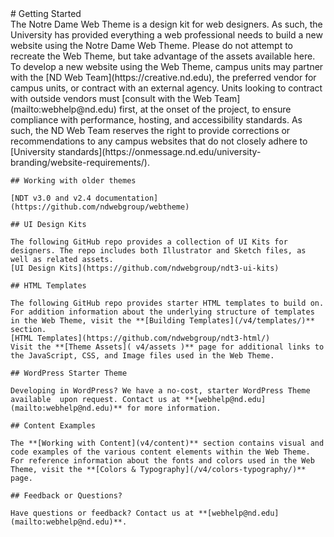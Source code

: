 
<Meta title="Getting Started" />

<div className="sb-container sb-unstyled">
  <div className='sb-section-title'>
    # Getting Started
  </div>
  <div className="sb-section">
    The Notre Dame Web Theme is a design kit for web designers. As such, the University has provided everything a web professional needs to build a new website using the Notre Dame Web Theme. Please do not attempt to recreate the Web Theme, but take advantage of the assets available here.
    To develop a new website using the Web Theme, campus units may partner with the [ND Web Team](https://creative.nd.edu), the preferred vendor for campus units, or contract with an external agency. Units looking to contract with outside vendors must [consult with the Web Team](mailto:webhelp@nd.edu) first, at the onset of the project, to ensure compliance with performance, hosting, and accessibility standards. As such, the ND Web Team reserves the right to provide corrections or recommendations to any campus websites that do not closely adhere to [University standards](https://onmessage.nd.edu/university-branding/website-requirements/).

    ## Working with older themes

    [NDT v3.0 and v2.4 documentation](https://github.com/ndwebgroup/webtheme)

    ## UI Design Kits

    The following GitHub repo provides a collection of UI Kits for designers. The repo includes both Illustrator and Sketch files, as well as related assets.
    [UI Design Kits](https://github.com/ndwebgroup/ndt3-ui-kits)

    ## HTML Templates

    The following GitHub repo provides starter HTML templates to build on. For addition information about the underlying structure of templates in the Web Theme, visit the **[Building Templates](/v4/templates/)** section.
    [HTML Templates](https://github.com/ndwebgroup/ndt3-html/)
    Visit the **[Theme Assets]( v4/assets )** page for additional links to the JavaScript, CSS, and Image files used in the Web Theme.

    ## WordPress Starter Theme

    Developing in WordPress? We have a no-cost, starter WordPress Theme available  upon request. Contact us at **[webhelp@nd.edu](mailto:webhelp@nd.edu)** for more information.

    ## Content Examples

    The **[Working with Content](v4/content)** section contains visual and code examples of the various content elements within the Web Theme.
    For reference information about the fonts and colors used in the Web Theme, visit the **[Colors & Typography](/v4/colors-typography/)** page.

    ## Feedback or Questions?

    Have questions or feedback? Contact us at **[webhelp@nd.edu](mailto:webhelp@nd.edu)**.
  </div>
</div>